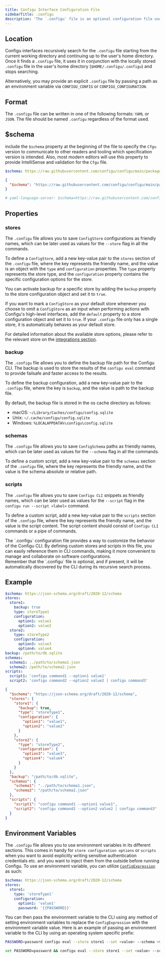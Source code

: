 ```yaml
---
title: Configu Interface Configuration File
sidebarTitle: .configu
description: 'The `.configu` file is an optional configuration file used by the various Configu interfaces to customize its behavior. The file should be named `.configu` regardless of the format used: JSON or YAML.'
---
```


## Location

Configu interfaces recursively search for the `.configu` file starting from the current working directory and continuing up to the user's home directory. Once it finds a `.configu` file, it uses it in conjunction with the locally stored `.configu` file in the user's home directory (`$HOME/.configu/.configu`) and stops searching.

Alternatively, you may provide an explicit `.configu` file by passing a path as an environment variable via `CONFIGU_CONFIG` or `CONFIGU_CONFIGURATION`.

## Format

The `.configu` file can be written in one of the following formats: `YAML` or `JSON`. The file should be named `.configu` regardless of the format used.

## $schema

include the `$schema` property at the beginning of the file to specify the `Cfgu` version to communicate to other readers and tooling which specification version is intended.
Also, most modern editors will use this property to provide IntelliSense and validation for the `Cfgu` file.

<CodeGroup>

```yaml YAML
$schema: https://raw.githubusercontent.com/configu/configu/main/packages/schema/.configu.json
```

```json JSON
{
  "$schema": "https://raw.githubusercontent.com/configu/configu/main/packages/schema/.configu.json"
}
```

```yaml vscode-yaml
# yaml-language-server: $schema=https://raw.githubusercontent.com/configu/configu/main/packages/schema/.configu.json
```

</CodeGroup>

## Properties

### stores

The `.configu` file allows you to save `ConfigStore` configurations as friendly names, which can be later used as values for the `--store` flag in all the commands.

To define a `ConfigStore`, add a new key-value pair to the `stores` section of the `.configu` file, where the key represents the friendly name, and the value is an object with the `type` and `configuration` properties. The `type` property represents the store type, and the `configuration` property contains the specific configuration options for the store.

You can activate backup for a specific store by adding the `backup` property to the store configuration object and set it to `true`.

If you want to mark a `ConfigStore` as your default store whenever you choose to omit a `ConfigStore` as an input when performing actions with Configu's high-level interfaces, add the `default` property to a store configuration object and set it to `true`. If your `.configu` file only has a single store, it is automatically behaves as your default store.

For detailed information about the available store options, please refer to the relevant store on the [integrations section](/integrations/overview#configstore).

### backup

The `.configu` file allows you to define the backup file path for the Configu CLI. The backup is used to store the results of the `configu eval` command to provide failsafe and faster access to the results.

To define the backup configuration, add a new key-value pair to the `.configu` file, where the key is `backup`, and the value is path to the backup file.

By default, the backup file is stored in the os cache directory as follows:

- macOS: `~/Library/Caches/configu/config.sqlite`
- Unix: `~/.cache/configu/config.sqlite`
- Windows: `%LOCALAPPDATA%\configu\config.sqlite`

### schemas

The `.configu` file allows you to save `ConfigSchema` paths as friendly names, which can be later used as values for the `--schema` flag in all the commands.

To define a custom script, add a new key-value pair to the `schemas` section of the `.configu` file, where the key represents the friendly name, and the value is the schema absolute or relative path.

### scripts

The `.configu` file allows you to save `Configu CLI` snippets as friendly names, which can be later used as values for the `--script` flag in the `configu run --script <label>` command.

To define a custom script, add a new key-value pair to the `scripts` section of the `.configu` file, where the key represents the friendly name, and the value is the script content. The script content should consist of `Configu CLI` commands or a pipe of commands.

<Tip>
  The `.configu` configuration file provides a way to customize the behavior of the Configu CLI. By defining custom
  stores and scripts in this file, you can easily reference them in CLI commands, making it more convenient to manage
  and collaborate on software configurations.
  <br />
  Remember that the `.configu` file is optional, and if present, it will be automatically discovered by the CLI during
  its recursive search process.
</Tip>

## Example

<CodeGroup>

```yaml YAML
$schema: https://json-schema.org/draft/2020-12/schema
stores:
  store1:
    backup: true
    type: storeType1
    configuration:
      option1: value1
      option2: value2
  store2:
    type: storeType2
    configuration:
      option3: value3
      option4: value4
backup: /path/to/db.sqlite
schemas:
  schema1: ../path/to/schema1.json
  schema2: /path/to/schema2.json
scripts:
  script1: 'configu command1 --option1 value1'
  script2: 'configu command2 --option2 value2 | configu command3'
```

```json JSON
{
  "$schema": "https://json-schema.org/draft/2020-12/schema",
  "stores": {
    "store1": {
      "backup": true,
      "type": "storeType1",
      "configuration": {
        "option1": "value1",
        "option2": "value2"
      }
    },
    "store2": {
      "type": "storeType2",
      "configuration": {
        "option3": "value3",
        "option4": "value4"
      }
    }
  },
  "backup": "/path/to/db.sqlite",
  "schemas": {
    "schema1": "../path/to/schema1.json",
    "schema2": "/path/to/schema2.json"
  },
  "scripts": {
    "script1": "configu command1 --option1 value1",
    "script2": "configu command2 --option2 value2 | configu command3"
  }
}
```

</CodeGroup>

## Environment Variables

The `.configu` file allows you to use environment variables in its different sections. This comes in handy for `store configuration options` or `scripts` when you want to avoid explicitly writing sensitive authentication credentials etc. and you want to inject them from the outside before running Configu. To use an environment variable, you can utilize [`ConfigExpression`](/introduction/concepts#configexpression) as such:

```yaml
$schema: https://json-schema.org/draft/2020-12/schema
stores:
  store1:
    type: 'storeType1'
    configuration:
      option1: 'value1'
      password: '{{PASSWORD}}'
```

You can then pass the environment variable to the CLI using any method of setting environment variables to replace the `ConfigExpression` with the environment variable value. Here is an example of passing an environment variable to the CLI by using an operating system specific prefix:

<CodeGroup>

```bash Linux/MacOS
PASSWORD=password configu eval --store store1 --set <value> --schema <value> [-c <value>]
```

```bash Windows
set PASSWORD=password && configu eval --store store1 --set <value> --schema <value> [-c <value>]
```

</CodeGroup>
